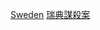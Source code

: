 {{Catnav|頁面分類|人物|各國人物|各國謀殺案受害者}}
{{Catnav|頁面分類|人物|逝世|特殊原因逝世者|謀殺受害者|各國謀殺案受害者}}
{{Catnav|頁面分類|社會|社會問題|犯罪|謀殺|謀殺受害者|各國謀殺案受害者}}
{{Catnav|頁面分類|社會|社會問題|犯罪|謀殺|各國謀殺案|瑞典謀殺案}}
{{Catnav|頁面分類|社會科學|社會學|刑事學|犯罪|謀殺|各國謀殺案|瑞典謀殺案}}
{{Catnav|頁面分類|社會科學|心理學|行為|犯罪|謀殺|各國謀殺案|瑞典謀殺案}}

[[Category:各國謀殺案受害者|Sweden]]
[[Category:瑞典謀殺案|]]